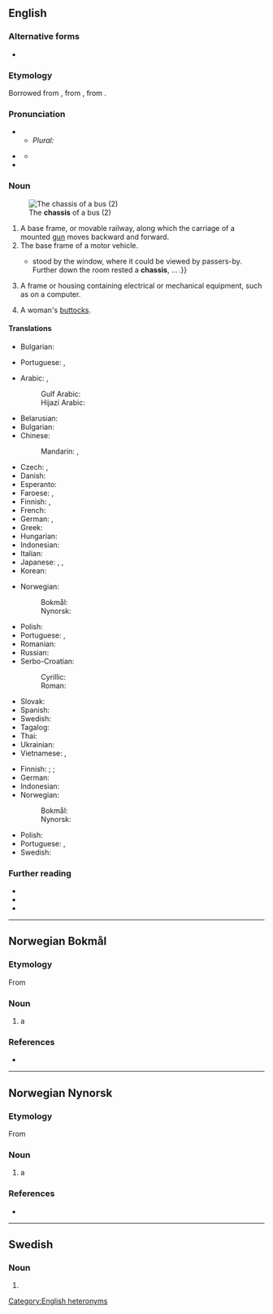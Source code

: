 {{also|Chassis|châssis}}
==English==
{{wikipedia}}

===Alternative forms===
* {{l|en|châssis}}

===Etymology===
{{root|en|ine-pro|*keh₂p-}}
Borrowed from {{bor|en|fr|châssis}}, from {{m|fr|châsse}}, from {{der|en|la|capsa||case}}.

===Pronunciation===
* {{IPA|en|/ˈtʃæsi/|/ˈʃæsi/}}
** ''Plural:'' {{IPA|en|/ˈtʃæsiz/|/ˈʃæsiz/}}
* {{a|Australia}} {{IPA|en|/ˈʃæzi/}}
** {{audio|en|En-au-chassis.ogg|Audio (AU)}}
* {{rhymes|en|æsi|æzi|s1=2}}

===Noun===
{{en-noun|chassis}}
[[File:Un chasis d'un bus.jpg|thumb|upright|The '''chassis''' of a bus (2) ]]
# A base frame, or movable railway, along which the carriage of a mounted [[gun]] moves backward and forward.
# The base frame of a motor vehicle.
#* {{quote-book|en|year=1913|author=[[w:Robert Barr (writer)|Robert Barr]]
|title=Lord Stranleigh Abroad
|chapter=2|url=http://openlibrary.org/works/OL1796924W
|passage=The door being open, Stranleigh walked in unannounced. A two-seated runabout{{...}}stood by the window, where it could be viewed by passers-by. Further down the room rested a '''chassis''', … .}}
# A frame or housing containing electrical or mechanical equipment, such as on a computer.
# {{lb|en|slang}} A woman's [[buttocks]].

====Translations====
{{trans-top|base frame, or movable railway}}
* Bulgarian: {{t+|bg|платформа|f}}
{{trans-mid}}
* Portuguese: {{t+|pt|chassi|m}}, {{t|pt|chassis|m-p}}
{{trans-bottom}}

{{trans-top|base frame of motor vehicle}}
* Arabic: {{t|ar|شَاصِي}}, {{t|ar|هَيْكَل|m}}
*: Gulf Arabic: {{t|afb|شاصي|m|tr=šāṣī}}
*: Hijazi Arabic: {{t|acw|شاسيه|m|tr=šāsē}}
* Belarusian: {{t|be|шасі́|n|sc=Cyrl}}
* Bulgarian: {{t+|bg|шаси́|n|sc=Cyrl}}
* Chinese:
*: Mandarin: {{t+|cmn|底盤|sc=Hani}}, {{t+|cmn|底盘|tr=dǐpán|sc=Hani}}
* Czech: {{t|cs|podvozek|m}}, {{t|cs|šasi|n}}
* Danish: {{t|da|chassis|n}}
* Esperanto: {{t|eo|ĉasio}}
* Faroese: {{t|fo|undirgrind|f}}, {{t|fo|undirstell|n}}
* Finnish: {{t+|fi|alusta}}, {{t+|fi|runko}}
* French: {{t+|fr|châssis|m}}
* German: {{t+|de|Chassis|n}}, {{t+|de|Fahrgestell|n}}
* Greek: {{t+|el|σασί|n|sc=Grek}}
* Hungarian: {{t+|hu|alváz}}
* Indonesian: {{t+|id|sasis}}
* Italian: {{t|it|châssis|m}}
* Japanese: {{t|ja|シャシ|tr=shashi|sc=Jpan}}, {{t|ja|シャーシ|tr=shāshi|sc=Jpan}}, {{t|ja|シャシー|tr=shashī|sc=Jpan}}
* Korean: {{t|ko|섀시}}
{{trans-mid}}
* Norwegian:
*: Bokmål: {{t|nb|chassis|n}}
*: Nynorsk: {{t|nn|chassis|n}}
* Polish: {{t+|pl|podwozie|n}}
* Portuguese: {{t+|pt|chassi|m}}, {{t|pt|chassis|m|m-p}}
* Romanian: {{t+|ro|șasiu}}
* Russian: {{t+|ru|шасси́|n}}
* Serbo-Croatian:
*: Cyrillic: {{t|sh|шасија|f}}
*: Roman: {{t+|sh|šasija|f}}
* Slovak: {{t|sk|podvozok|m}}
* Spanish: {{t+|es|chasis|m}}
* Swedish: {{t+|sv|chassi|n}}
* Tagalog: {{t|tl|tsasis}}
* Thai: {{t+|th|แชสซี|tr=chaetsi}}
* Ukrainian: {{t|uk|шасі́|n|sc=Cyrl}}
* Vietnamese: {{t|vi|sát-xi}}, {{t|vi|khung gầm}}
{{trans-bottom}}

{{trans-top|frame or housing containing electrical or mechanical equipment}}
* Finnish: {{t+|fi|runko}}; {{t|fi|asennuspohja}}; {{t+|fi|räkki}}
* German: {{t+|de|Gehäuse|n}}
* Indonesian: {{t+|id|sasis}}
* Norwegian:
*: Bokmål: {{t|nb|chassis|n}}
*: Nynorsk: {{t|nn|chassis|n}}
{{trans-mid}}
* Polish: {{t+|pl|obudowa|f}}
* Portuguese: {{t+|pt|chassi|m}}, {{t|pt|chassis|m|m-p}}
* Swedish: {{t+|sv|chassi|n}}
{{trans-bottom}}

===Further reading===
* {{R:Webster 1913}}
* {{R:Century 1911}}
* {{R:OneLook}}

[[Category:English heteronyms]]

----

==Norwegian Bokmål==
{{wikipedia|lang=no}}

===Etymology===
From {{der|nb|fr|châssis}}

===Noun===
{{nb-noun-n3}}

# a {{l|en|chassis}} {{q|underframe, especially of a vehicle}}

===References===
* {{R:The Bokmål Dictionary}}

----

==Norwegian Nynorsk==

===Etymology===
From {{der|nn|fr|châssis}}

===Noun===
{{nn-noun-n1}}

# a {{l|en|chassis}} {{q|underframe}}

===References===
* {{R:The Nynorsk Dictionary}}

----

==Swedish==

===Noun===
{{head|sv|noun form}}

# {{sv-noun-form-indef-gen|chassi}}